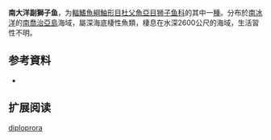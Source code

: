 {{Speciesbox
| name = 南大洋洋副獅子魚
| status = NE
| status_system = IUCN3.1
| image = 
| genus = Paraliparis
| species = diploprora
| authority = [[Andriashev|Andriashev]],  1986
| synonyms = 
}}

'''南大洋副獅子鱼'''，为[[輻鰭魚綱|輻鰭魚綱]][[鮋形目|鮋形目]][[杜父魚亞目|杜父魚亞目]][[狮子鱼科|狮子鱼科]]的其中一[[種|種]]。分布於[[南冰洋|南冰洋]]的[[南喬治亞島|南喬治亞島]]海域，屬深海底棲性魚類，棲息在水深2600公尺的海域，生活習性不明。

== 参考資料 ==
*{{FishBase_species|genus=Paraliparis|species=diploprora|year=2011|month=12}}

== 扩展阅读 ==
{{refbegin}}
{{wikispecies-inline|Paraliparis diploprora|南大洋副獅子魚}}
{{refend}}
{{Taxonbar|from=Q2992579}}

[[Category:副獅子魚属|diploprora]]


{{鮋形目小作品}}